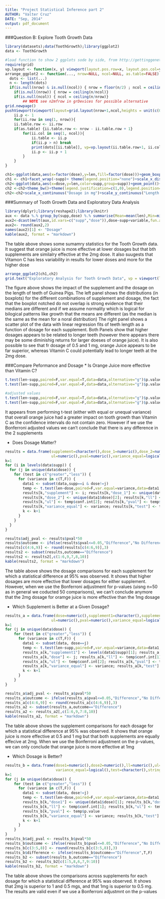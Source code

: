 ```yaml
---
title: "Project Statistical Inference part 2"
AUTHOR: "Valter Cruz"
DATE: "Sep, 2014"
output: pdf_document
---
```



###Question B: Explore Tooth Growth Data
```r
library(datasets);data(ToothGrowth);library(ggplot2)
data <- ToothGrowth

#load function to show 2 ggplots sode by side, from http://gettinggeneticsdone.blogspot.com/2010/03/arrange-multiple-ggplot2-plots-in-same.html. I modified the function to allow for adding a common title at the top
require(grid)
vp.layout <- function(x, y) viewport(layout.pos.row=x, layout.pos.col=y)
arrange_ggplot2 <- function(..., nrow=NULL, ncol=NULL, as.table=FALSE) {
  dots <- list(...)
  n <- length(dots)
  if(is.null(nrow) & is.null(ncol)) { nrow = floor(n/2) ; ncol = ceiling(n/nrow)}
	if(is.null(nrow)) { nrow = ceiling(n/ncol)}
	if(is.null(ncol)) { ncol = ceiling(n/nrow)}
        ## NOTE see n2mfrow in grDevices for possible alternative
grid.newpage()
pushViewport(viewport(layout=grid.layout(nrow+1,ncol,heights = unit(c(0.5,5),"null")  ) ))
	ii.p <- 1
	for(ii.row in seq(1, nrow)){
	ii.table.row <- ii.row	
	if(as.table) {ii.table.row <- nrow - ii.table.row + 1}
		for(ii.col in seq(1, ncol)){
			ii.table <- ii.p
			if(ii.p > n) break
			print(dots[[ii.table]], vp=vp.layout(ii.table.row+1, ii.col))
			ii.p <- ii.p + 1
		}
	}
}
```

```r
ch1<-ggplot(data,aes(x=factor(dose),y=len,fill=factor(dose)))+geom_boxplot(notch=T,notchwidth = 0.2)+theme_bw()
ch1 <- ch1+facet_wrap(~supp)+ theme(legend.position="none")+scale_x_discrete("Dosage in mg")+scale_y_continuous("Length of Teeth")
ch2<-ggplot(data,aes(x=dose,y=len,color=supp,group=supp))+geom_point()+stat_smooth(method="lm",alpha=0.1)
ch2 <-ch2+theme_bw()+theme(legend.justification=c(1,0),legend.position=c(1, 0))+scale_color_discrete("Supplement")
ch2<-ch2+scale_x_continuous("Dosage in mg")+scale_y_continuous("Length of Teeth")
```


###Summary of Tooth Growth Data and Exploratory Data Analysis
```r
library(dplyr);library(reshape2);library(knitr)
aux <- data %.% group_by(supp,dose) %.% summarise(Mean=mean(len),Min=min(len),Max=max(len),"Std. Dev"=sd(len))
aux2<-dcast(melt(aux,id.vars=c("supp","dose")),dose~supp+variable,fun.aggregate=sum)
aux2<- round(aux2,2)
names(aux2)[1] <- "Dosage"
kable(aux2, format = "markdown")
```

The table above shows some sumamry statistics for the Tooth Growth data. It suggest that orange juice is more effective at lower dosages but that bth supplements are similalry effective at the 2mg dose. It also suugests that Vitamon C has less variability in results for lower doses and more for the higher dose

```r
arrange_ggplot2(ch1,ch2)
grid.text("Exploratory Analysis for Tooth Growth Data", vp = viewport(layout.pos.row = 1, layout.pos.col = 1:2))
```
The figure above shows the impact of the supplement and the dosage on the length of teeth of Guinea Pigs. The left panel shows the distributions (in boxplots) for the different combinations of supplement and dosage, the fact that the boxplot notched do not overlap  is strong evidence that their medians are different and if we assume normality which is logical for bilogical patterns like growth that the means are different (as the median is the same as the mean for a noral distribution)
The right panel shows a scatter plot of the data with linear regression fits of teeth length as a function of dosage for each supplement. 
Both Panels show that higher dosages appears to be related to longer teeth (however there appears there may be some diminishig returns for larger doeses of orange juice). It is also possible to see that fr dosage of 0.5 and 1 mg, orange Juice appears to be far superior, whereas Vitamin C could potentially lead to longer teeth at the 2mg dose.

###Compare Peformance and Dosage
* Is Orange Juice more effective than Vitamin C?
```r
t.test(len~supp,paired=F,var.equal=T,data=data,alternative="g")$p.value
t.test(len~supp,paired=F,var.equal=F,data=data,alternative="g")$p.value

#adjusted values
t.test(len~supp,paired=F,var.equal=T,data=data,alternative="g")$p.value*50
t.test(len~supp,paired=F,var.equal=F,data=data,alternative="g")$p.value*50
```
It appears from performing t-test (either with equal or unequal variance) that overall orange juice had a greater impact on tooth growth than Vitamin C as the confidence intervals do not contain zero. However if we use the Bonferroni adjusted values we can't conclude that there is any difference in the 2 supplements

* Does Dosage Matter?
```r
results = data.frame(supplement=character(),dose_1=numeric(),dose_2=numeric(),ll=numeric(),
                     ul=numeric(),pval=numeric(),variance_equal=logical(),test=character(),stringsAsFactors=F)
k=1
for (i in levels(data$supp)) {
  for (j in unique(data$dose)) {
    for (test in c("greater","less")) {
      for (variance in c(T,F)) {
        data1 <- subset(data,supp==i & dose!=j)
        temp <- t.test(len~dose,paired=F,var.equal=variance,data=data1,alternative=test)
        results[k,"supplement"] <- i; results[k,"dose_1"] <- unique(data1$dose)[1]; 
        results[k,"dose_2"] <- unique(data1$dose)[2]; results[k,"ll"] <- temp$conf.int[1]
        results[k,"ul"] <- temp$conf.int[2]; results[k,"pval"] <- temp$p.value
        results[k,"variance_equal"] <- variance; results[k,"test"] <- test
        k <- k+1
      }
    }
  }
}

results$adj_pval <- results$pval*50
results$outcome <- ifelse(results$pval<=0.05,"Difference","No Difference")
results[c(4:6,9)] <- round(results[c(4:6,9)],3)
results2 <- subset(results,outcome=="Difference")
results2 <- results2[,c(1:6,9,7,8,10)]
kable(results2, format = "markdown")
```

The table above shows the dosage comparisons for each supplement for which a statistical difference at 95% was observed. It shows that higher dosages are more effective that lower dosages for either supplement. However, when we use the Bonferroni adjustment for p-values (uisng n=50 as in general we coducted 50 comparisons), we can't conclude anymore that the 2mg dosage for oramge juice is more effective than the 1mg dosage

* Which Supplement is Better at a Given Dosage?
```r
results_a = data.frame(dose=numeric(),supplement1=character(),supplement2=character(),ll=numeric(),
                     ul=numeric(),pval=numeric(),variance_equal=logical(),test=character(),stringsAsFactors=F)
k=1
for (j in unique(data$dose)) {
    for (test in c("greater","less")) {
      for (variance in c(T,F)) {
        data1 <- subset(data, dose==j)
        temp <- t.test(len~supp,paired=F,var.equal=variance,data=data1,alternative=test)
        results_a[k,"supplement1"] <- levels(data1$supp)[1]; results_a[k,"supplement2"] <- levels(data1$supp)[2]
        results_a[k,"dose"] <- j; results_a[k,"ll"] <- temp$conf.int[1]
        results_a[k,"ul"] <- temp$conf.int[2]; results_a[k,"pval"] <- temp$p.value
        results_a[k,"variance_equal"] <- variance; results_a[k,"test"] <- test
        k <- k+1
      }
    }
}

results_a$adj_pval <- results_a$pval*50
results_a$outcome <- ifelse(results_a$pval<=0.05,"Difference","No Difference")
results_a[c(4:6,9)] <- round(results_a[c(4:6,9)],3)
results_a2 <- subset(results_a,outcome=="Difference")
results_a2 <- results_a2[,c(1:6,9,7:8,10)]
kable(results_a2, format = "markdown")
```

The table above shows the supplement comparisons for each dosage for which a statistical difference at 95% was observed. It shows that orange juice is more effective at 0.5 and 1 mg but that both supplements are equally effecive at 2mg. When we use the Bonferroni adjustment on the p-values, we can only conclude that orange juice is more effective at 1mg

* Which Dosage is Better?
```r
results_b = data.frame(dose1=numeric(),dose2=numeric(),ll=numeric(),ul=numeric(),pval=numeric(),
                       variance_equal=logical(),test=character(),stringsAsFactors=F)
k=1
for (j in unique(data$dose)) {
    for (test in c("greater","less")) {
      for (variance in c(T,F)) {
        data1 <- subset(data, dose!=j)
        temp <- t.test(len~dose,paired=F,var.equal=variance,data=data1,alternative=test)
        results_b[k,"dose1"] <- unique(data1$dose)[1]; results_b[k,"dose2"] <- unique(data1$dose)[2]
        results_b[k,"ll"] <- temp$conf.int[1]; results_b[k,"ul"] <- temp$conf.int[2]; 
        results_b[k,"pval"] <- temp$p.value
        results_b[k,"variance_equal"] <- variance; results_b[k,"test"] <- test
        k <- k+1
      }
    }
}
results_b$adj_pval <- results_b$pval*50
results_b$outcome <- ifelse(results_b$pval<=0.05,"Difference","No Difference")
results_b[c(3:5,8)] <- round(results_b[c(3:5,8)],3)
results_b$difference <- ifelse(results_b$outcome=="Difference",T,F)
results_b2 <- subset(results_b,outcome=="Difference")
results_b2 <- results_b2[c(1:5,8,6,7,9:10)]
kable(results_b2, format = "markdown")

```

The table above shows the comparisons across supplements for each dosage for which a statistical difference at 95% was observed. It shows that 2mg is superior to 1 and 0.5 mgs, and that 1mg is superior to 0.5 mg. The results are valid even if we use a Bonferroni adjustmnt on the p-values
